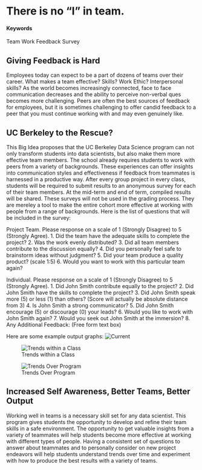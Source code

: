 # There is no "I" in team.

#### Keywords

Team Work
Feedback
Survey


## Giving Feedback is Hard

Employees today can expect to be a part of dozens of teams over their career.  What makes a team effective?  Skills?  Work Ethic?  Interpersonal skills?  As the world becomes increasingly connected, face to face communication decreases and the ability to perceive non-verbal ques becomes more challenging.  Peers are often the best sources of feedback for employees, but it is sometimes challenging to offer candid feedback to a peer that you must continue working with and may even genuinely like.  

## UC Berkeley to the Rescue?

This Big Idea proposes that the UC Berkeley Data Science program can not only transform students into data scientists, but also make them more effective team members.  The school already requires students to work with peers from a variety of backgrounds.  These experiences can offer insights into communication styles and effectiveness if feedback from teammates is harnessed in a productive way. After every group project in every class, students will be required to submit results to an anonymous survey for each of their team members.  At the mid-term and end of term, compiled results will be shared.  These surveys will not be used in the grading process.  They are mereley a tool to make the entire cohort more effective at working with people from a range of backgrounds.  Here is the list of questions that will be included in the survey:

Project Team.  Please response on a scale of 1 (Strongly Disagree) to 5 (Strongly Agree).
1.  Did the team have the adequate skills to complete the project?
2.  Was the work evenly distributed?
3.  Did all team members contribute to the discussion equally?
4.  Did you personally feel safe to brainstorm ideas without judgment?
5.  Did your team produce a quality product? (scale 1:5)
6.  Would you want to work with this particular team again?


Individual.  Please response on a scale of 1 (Strongly Disagree) to 5 (Strongly Agree).
1.  Did John Smith contribute equally to the project?
2.  Did John Smith have the skills to complete the project?
3.  Did John Smith speak more (5) or less (1) than others?  (Score will actually be absolute distance from 3)
4.  Is John Smith a strong communicator?
5.  Did John Smith encourage (5) or discourage (0) your leads?
6.  Would you like to work with John Smith again?
7.  Would you seek out John Smith at the immersion?
8.  Any Additional Feedback:  (Free form text box)

Here are some example output graphs:
![Current](https://github.com/w201rdada/portfolio-sioharr/blob/master/img/Current2.png)

![Trends within a Class](https://github.com/w201rdada/portfolio-sioharr/blob/master/img/Semester.png)

![Trends Over Program](https://github.com/w201rdada/portfolio-sioharr/blob/master/img/EntireProgram.png)



## Increased Self Awareness, Better Teams, Better Output

Working well in teams is a necessary skill set for any data scientist.  This program gives students the opportunity to develop and refine their team skills in a safe environment.  The opportunity to get valuable insights from a variety of teammates will help students become more effective at working with different types of people.  Having a consistent set of questions to answer about teammates and to personally consider on new project endeavors will help students understand trends over time and experiment with how to produce the best results with a variety of teams.

